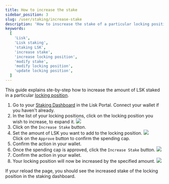 ```yaml
---
title: How to increase the stake
sidebar_position: 3
slug: /user/staking/increase-stake
description: 'How to inscrease the stake of a particular locking position.'
keywords:
  [
    'Lisk',
    'Lisk staking',
    'staking LSK',
    'increase stake',
    'increase locking position',
    'modify stake',
    'modify locking position',
    'update locking position',
  ]
---
```



This guide explains ste-by-step how to increase the amount of LSK staked in a particular [locking position](overview#locking-positions).

1. Go to your [Staking Dashboard](https://portal.lisk.com/staking/dashboard) in the Lisk Portal.
    Connect your wallet if you haven't already.
2. In the list of your locking positions, click on the locking position you wish to increase, to expand it.
    <img src={positions} /><br />
3. Click on the `Increase Stake` button.
4. Set the amount of LSK you want to add to the locking position.
    <img src={increaseApprove} /><br />
    Click on the `Approve` button to confirm the spending cap.
4. Confirm the action in your wallet.
5. Once the spending cap is approved, click the `Increase Stake` button.
    <img src={increase} /><br />
6. Confirm the action in your wallet.
7. Your locking position will now be increased by the specified amount.
    <img src={increased} /><br />

If your reload the page, you should see the increased stake of the locking position in the staking dashboard.

